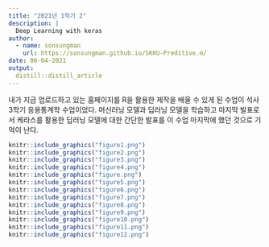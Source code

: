 ```yaml
---
title: "2021년 1학기 2"
description: |
  Deep Learning with keras
author:
  - name: sonsungman
    url: https://sonsungman.github.io/SKKU-Preditive.m/
date: 06-04-2021
output:
  distill::distill_article
---
```


내가 지금 업로드하고 있는 홈페이지를 R을 활용한 제작을 배울 수 있게 된 수업이 석사3학기 응용통계학 수업이었다. 머신러닝 모델과 딥러닝 모델을 학습하고 마지막 발표로서 케라스를 활용한 딥러닝 모델에 대한 간단한 발표를 이 수업  마지막에 했던 것으로 기억이 난다.


```r
knitr::include_graphics("figure1.png")
knitr::include_graphics("figure2.png")
knitr::include_graphics("figure3.png")
knitr::include_graphics("figure4.png")
knitr::include_graphics("figure.png")
knitr::include_graphics("figure5.png")
knitr::include_graphics("figure6.png")
knitr::include_graphics("figure7.png")
knitr::include_graphics("figure8.png")
knitr::include_graphics("figure9.png")
knitr::include_graphics("figure10.png")
knitr::include_graphics("figure11.png")
knitr::include_graphics("figure12.png")
```
